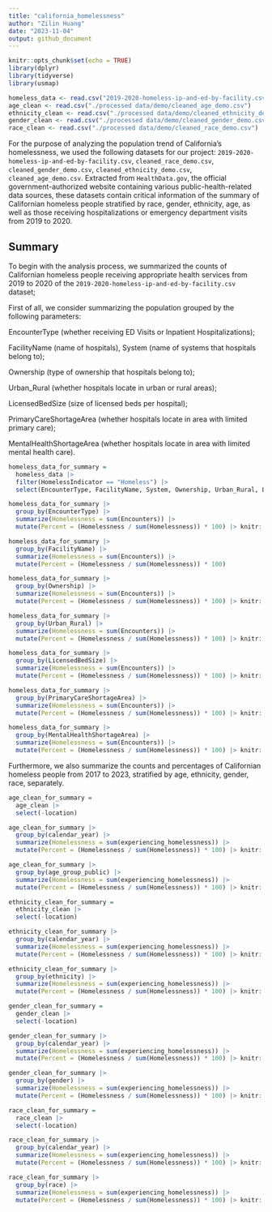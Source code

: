 ---
title: "california_homelessness"
author: "Zilin Huang"
date: "2023-11-04"
output: github_document
---

```{r setup, include=FALSE}
knitr::opts_chunk$set(echo = TRUE)
library(dplyr)
library(tidyverse)
library(usmap)

homeless_data <- read.csv("2019-2020-homeless-ip-and-ed-by-facility.csv")
age_clean <- read.csv("./processed data/demo/cleaned_age_demo.csv")
ethnicity_clean <- read.csv("./processed data/demo/cleaned_ethnicity_demo.csv")
gender_clean <- read.csv("./processed data/demo/cleaned_gender_demo.csv")
race_clean <- read.csv("./processed data/demo/cleaned_race_demo.csv")
```

For the purpose of analyzing the population trend of California's homelessness, we used the following datasets for our project: `2019-2020-homeless-ip-and-ed-by-facility.csv`, `cleaned_race_demo.csv`, `cleaned_gender_demo.csv`, `cleaned_ethnicity_demo.csv`, `cleaned_age_demo.csv`. Extracted from `HealthData.gov`, the official government-authorized website containing various public-health-related data sources, these datasets contain critical information of the summary of Californian homeless people stratified by race, gender, ethnicity, age, as well as those receiving hospitalizations or emergency department visits from 2019 to 2020.

## Summary

To begin with the analysis process, we summarized the counts of Californian homeless people receiving appropriate health services from 2019 to 2020 of the `2019-2020-homeless-ip-and-ed-by-facility.csv` dataset;

First of all, we consider summarizing the population grouped by the following parameters: 

EncounterType (whether receiving ED Visits or Inpatient Hospitalizations);

FacilityName (name of hospitals), System (name of systems that hospitals belong to);

Ownership (type of ownership that hospitals belong to);

Urban_Rural (whether hospitals locate in urban or rural areas);

LicensedBedSize (size of licensed beds per hospital);

PrimaryCareShortageArea (whether hospitals locate in area with limited primary care);

MentalHealthShortageArea (whether hospitals locate in area with limited mental health care).

```{r}
homeless_data_for_summary =
  homeless_data |>
  filter(HomelessIndicator == "Homeless") |>
  select(EncounterType, FacilityName, System, Ownership, Urban_Rural, LicensedBedSize, PrimaryCareShortageArea, MentalHealthShortageArea, Encounters)

homeless_data_for_summary |>
  group_by(EncounterType) |>
  summarize(Homelessness = sum(Encounters)) |>
  mutate(Percent = (Homelessness / sum(Homelessness)) * 100) |> knitr::kable()

homeless_data_for_summary |>
  group_by(FacilityName) |>
  summarize(Homelessness = sum(Encounters)) |>
  mutate(Percent = (Homelessness / sum(Homelessness)) * 100)

homeless_data_for_summary |>
  group_by(Ownership) |>
  summarize(Homelessness = sum(Encounters)) |>
  mutate(Percent = (Homelessness / sum(Homelessness)) * 100) |> knitr::kable()

homeless_data_for_summary |>
  group_by(Urban_Rural) |>
  summarize(Homelessness = sum(Encounters)) |>
  mutate(Percent = (Homelessness / sum(Homelessness)) * 100) |> knitr::kable()

homeless_data_for_summary |>
  group_by(LicensedBedSize) |>
  summarize(Homelessness = sum(Encounters)) |>
  mutate(Percent = (Homelessness / sum(Homelessness)) * 100) |> knitr::kable()

homeless_data_for_summary |>
  group_by(PrimaryCareShortageArea) |>
  summarize(Homelessness = sum(Encounters)) |>
  mutate(Percent = (Homelessness / sum(Homelessness)) * 100) |> knitr::kable()

homeless_data_for_summary |>
  group_by(MentalHealthShortageArea) |>
  summarize(Homelessness = sum(Encounters)) |>
  mutate(Percent = (Homelessness / sum(Homelessness)) * 100) |> knitr::kable()
```


Furthermore, we also summarize the counts and percentages of Californian homeless people from 2017 to 2023, stratified by age, ethnicity, gender, race, separately.

```{r}
age_clean_for_summary = 
  age_clean |>
  select(-location)

age_clean_for_summary |>
  group_by(calendar_year) |>
  summarize(Homelessness = sum(experiencing_homelessness)) |>
  mutate(Percent = (Homelessness / sum(Homelessness)) * 100) |> knitr::kable()

age_clean_for_summary |>
  group_by(age_group_public) |>
  summarize(Homelessness = sum(experiencing_homelessness)) |>
  mutate(Percent = (Homelessness / sum(Homelessness)) * 100) |> knitr::kable()
```

```{r}
ethnicity_clean_for_summary = 
  ethnicity_clean |>
  select(-location)

ethnicity_clean_for_summary |>
  group_by(calendar_year) |>
  summarize(Homelessness = sum(experiencing_homelessness)) |>
  mutate(Percent = (Homelessness / sum(Homelessness)) * 100) |> knitr::kable()

ethnicity_clean_for_summary |>
  group_by(ethnicity) |>
  summarize(Homelessness = sum(experiencing_homelessness)) |>
  mutate(Percent = (Homelessness / sum(Homelessness)) * 100) |> knitr::kable()
```

```{r}
gender_clean_for_summary = 
  gender_clean |>
  select(-location)

gender_clean_for_summary |>
  group_by(calendar_year) |>
  summarize(Homelessness = sum(experiencing_homelessness)) |>
  mutate(Percent = (Homelessness / sum(Homelessness)) * 100) |> knitr::kable()

gender_clean_for_summary |>
  group_by(gender) |>
  summarize(Homelessness = sum(experiencing_homelessness)) |>
  mutate(Percent = (Homelessness / sum(Homelessness)) * 100) |> knitr::kable()
```

```{r}
race_clean_for_summary = 
  race_clean |>
  select(-location)

race_clean_for_summary |>
  group_by(calendar_year) |>
  summarize(Homelessness = sum(experiencing_homelessness)) |>
  mutate(Percent = (Homelessness / sum(Homelessness)) * 100) |> knitr::kable()

race_clean_for_summary |>
  group_by(race) |>
  summarize(Homelessness = sum(experiencing_homelessness)) |>
  mutate(Percent = (Homelessness / sum(Homelessness)) * 100) |> knitr::kable()
```

